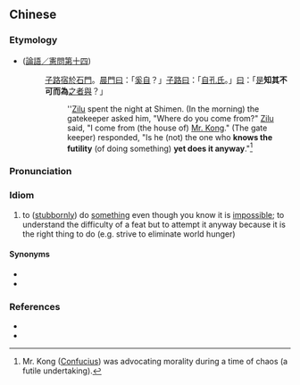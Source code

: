{{also|知其不可而为}}
==Chinese==
{{zh-forms|s=知其不可而为|type=11211}}

===Etymology===
* {{RQ:Confucius}} ([[:zh:s:論語#憲問第十四|論語／憲問第十四]])
*: [[子路]][[宿]][[於]][[石門]]。[[晨門]][[曰]]：「[[奚自]]？」[[子路]][[曰]]：「[[自]][[孔]][[氏]]。」[[曰]]：「[[是]]'''知其不可而為'''[[之]][[者]][[與]]？」
*:: ''[[w:Disciples_of_Confucius#Zi-lu|Zilu]] spent the night at Shimen. (In the morning) the gatekeeper asked him, "Where do you come from?" [[w:Disciples_of_Confucius#Zi-lu|Zilu]] said, "I come from (the house of) [[Confucius|Mr. Kong]]." (The gate keeper) responded, "Is he (not) the one who '''knows the futility''' (of doing something) '''yet does it anyway'''."<ref>Mr. Kong ([[Confucius]]) was advocating morality during a time of chaos (a futile undertaking).</ref>

===Pronunciation===
{{zh-pron
|m=zhī qí 不kě ér wéi
|cat=id
}}

===Idiom===
{{zh-idiom}}

# to ([[stubbornly]]) do [[something]] even though you know it is [[impossible]]; to understand the difficulty of a feat but to attempt it anyway because it is the right thing to do (e.g. strive to eliminate world hunger)

====Synonyms====
* {{zh-l|知其不可而為之}}
* {{zh-l|知其不可為而為之}}

===References===
<references />
* {{cite-web|url=http://140.111.34.46/cgi-bin/newDict/dict.sh?idx=dict.idx&cond=%AA%BE%A8%E4%A4%A3%A5i%A6%D3%AC%B0&pieceLen=50&fld=1&cat=&imgFont=1|title=知其不可而為|work=Guoyu Cidian On-line Mandarin Dictionary</i> (國語辭典)|language=Mandarin|accessdate=2007-12-28}}
* {{cite-web
|url=http://zhidao.baidu.com/question/18126452.html?si=4
|title=知其不可而为之---是谁说的！这句话有什么典故，描写什么的！
|work=Baidu Online Encylopedia
|language=Mandarin
|accessdate=2007-12-28}}